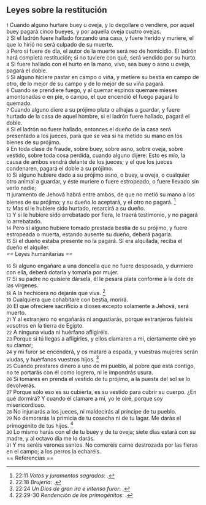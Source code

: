 == Leyes sobre la restitución ==

{{anchor|1}} <small>1</small> Cuando alguno hurtare buey u oveja, y lo degollare o vendiere, por aquel buey pagará cinco bueyes, y por aquella oveja cuatro ovejas.<br>
{{anchor|2}} <small>2</small> Si el ladrón fuere hallado forzando una casa, y fuere herido y muriere, el que lo hirió no será culpado de su muerte.<br>
{{anchor|3}} <small>3</small> Pero si fuere de día, el autor de la muerte será reo de homicidio. El ladrón hará completa restitución; si no tuviere con qué, será vendido por su hurto.<br>
{{anchor|4}} <small>4</small> Si fuere hallado con el hurto en la mano, vivo, sea buey o asno u oveja, pagará el doble.<br>
{{anchor|5}} <small>5</small> Si alguno hiciere pastar en campo o viña, y metiere su bestia en campo de otro, de lo mejor de su campo y de lo mejor de su viña pagará.<br>
{{anchor|6}} <small>6</small> Cuando se prendiere fuego, y al quemar espinos quemare mieses amontonadas o en pie, o campo, el que encendió el fuego pagará lo quemado.<br>
{{anchor|7}} <small>7</small> Cuando alguno diere a su prójimo plata o alhajas a guardar, y fuere hurtado de la casa de aquel hombre, si el ladrón fuere hallado, pagará el doble.<br>
{{anchor|8}} <small>8</small> Si el ladrón no fuere hallado, entonces el dueño de la casa será presentado a los jueces, para que se vea si ha metido su mano en los bienes de su prójimo.<br>
{{anchor|9}} <small>9</small> En toda clase de fraude, sobre buey, sobre asno, sobre oveja, sobre vestido, sobre toda cosa perdida, cuando alguno dijere: Esto es mío, la causa de ambos vendrá delante de los jueces; y el que los jueces condenaren, pagará el doble a su prójimo.<br>
{{anchor|10}} <small>10</small> Si alguno hubiere dado a su prójimo asno, o buey, u oveja, o cualquier otro animal a guardar, y éste muriere o fuere estropeado, o fuere llevado sin verlo nadie;<br>
{{anchor|11}} <small>11</small> juramento de Jehová habrá entre ambos, de que no metió su mano a los bienes de su prójimo; y su dueño lo aceptará, y el otro no pagará. <ref>22:11 ''Votos y juramentos sagrados'': {{lib|LU|87|6|9}}.</ref><br>
{{anchor|12}} <small>12</small> Mas si le hubiere sido hurtado, resarcirá a su dueño.<br>
{{anchor|13}} <small>13</small> Y si le hubiere sido arrebatado por fiera, le traerá testimonio, y no pagará lo arrebatado.<br>
{{anchor|14}} <small>14</small> Pero si alguno hubiere tomado prestada bestia de su prójimo, y fuere estropeada o muerta, estando ausente su dueño, deberá pagarla.<br>
{{anchor|15}} <small>15</small> Si el dueño estaba presente no la pagará. Si era alquilada, reciba el dueño el alquiler.<br>
== Leyes humanitarias ==

{{anchor|16}} <small>16</small> Si alguno engañare a una doncella que no fuere desposada, y durmiere con ella, deberá dotarla y tomarla por mujer.<br>
{{anchor|17}} <small>17</small> Si su padre no quisiere dársela, él le pesará plata conforme a la dote de las vírgenes.<br>
{{anchor|18}} <small>18</small> A la hechicera no dejarás que viva. <ref>22:18 ''Brujería'': {{lib|LU|90|2|3}}.</ref><br>
{{anchor|19}} <small>19</small> Cualquiera que cohabitare con bestia, morirá.<br>
{{anchor|20}} <small>20</small> El que ofreciere sacrificio a dioses excepto solamente a Jehová, será muerto.<br>
{{anchor|21}} <small>21</small> Y al extranjero no engañarás ni angustiarás, porque extranjeros fuisteis vosotros en la tierra de Egipto.<br>
{{anchor|22}} <small>22</small> A ninguna viuda ni huérfano afligiréis.<br>
{{anchor|23}} <small>23</small> Porque si tú llegas a afligirles, y ellos clamaren a mí, ciertamente oiré yo su clamor;<br>
{{anchor|24}} <small>24</small> y mi furor se encenderá, y os mataré a espada, y vuestras mujeres serán viudas, y huérfanos vuestros hijos. <ref>22:24 ''Un Dios de gran ira e intenso furor'': {{lib|LU|142|2|1}}.</ref><br>
{{anchor|25}} <small>25</small> Cuando prestares dinero a uno de mi pueblo, al pobre que está contigo, no te portarás con él como logrero, ni le impondrás usura.<br>
{{anchor|26}} <small>26</small> Si tomares en prenda el vestido de tu prójimo, a la puesta del sol se lo devolverás.<br>
{{anchor|27}} <small>27</small> Porque sólo eso es su cubierta, es su vestido para cubrir su cuerpo. ¿En qué dormirá? Y cuando él clamare a mí, yo le oiré, porque soy misericordioso.<br>
{{anchor|28}} <small>28</small> No injuriarás a los jueces, ni maldecirás al príncipe de tu pueblo.<br>
{{anchor|29}} <small>29</small> No demorarás la primicia de tu cosecha ni de tu lagar. Me darás el primogénito de tus hijos. <ref>22:29-30 ''Rendención de los primogénitos'': {{lib|LU|122|9|1}}.</ref><br>
{{anchor|30}} <small>30</small> Lo mismo harás con el de tu buey y de tu oveja; siete días estará con su madre, y al octavo día me lo darás.<br>
{{anchor|31}} <small>31</small> Y me seréis varones santos. No comeréis carne destrozada por las fieras en el campo; a los perros la echaréis.<br>
== Referencias ==

<references />
